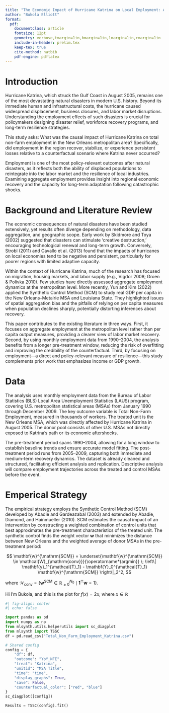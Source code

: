 ```yaml
---
title: "The Economic Impact of Hurricane Katrina on Local Employment: A Synthetic Control Approach"
author: "Bukola Elliott"
format: 
  pdf:
    documentclass: article
    fontsize: 12pt
    geometry: verbose,tmargin=1in,bmargin=1in,lmargin=1in,rmargin=1in
    include-in-header: prelim.tex
    keep-tex: true
    cite-method: natbib
    pdf-engine: pdflatex
---
```



# Introduction
Hurricane Katrina, which struck the Gulf Coast in August 2005, remains one of the most devastating natural disasters in modern U.S. history. Beyond its immediate human and infrastructural costs, the hurricane caused widespread displacement, business closures, and labor market disruptions. Understanding the employment effects of such disasters is crucial for policymakers designing disaster relief, workforce recovery programs, and long-term resilience strategies.

This study asks: What was the causal impact of Hurricane Katrina on total non-farm employment in the New Orleans metropolitan area? Specifically, did employment in the region recover, stabilize, or experience persistent losses relative to a counterfactual scenario where Katrina never occurred?

Employment is one of the most policy-relevant outcomes after natural disasters, as it reflects both the ability of displaced populations to reintegrate into the labor market and the resilience of local industries. Examining aggregate employment provides insight into regional economic recovery and the capacity for long-term adaptation following catastrophic shocks.

# Background and Literature Review
The economic consequences of natural disasters have been studied extensively, yet results often diverge depending on methodology, data aggregation, and geographic scope. Early work by Skidmore and Toya (2002) suggested that disasters can stimulate 'creative destruction,' encouraging technological renewal and long-term growth. Conversely, Strobl (2011) and Cavallo et al. (2013) found that the impacts of hurricanes on local economies tend to be negative and persistent, particularly for poorer regions with limited adaptive capacity.

Within the context of Hurricane Katrina, much of the research has focused on migration, housing markets, and labor supply (e.g., Vigdor 2008; Groen & Polivka 2010). Few studies have directly assessed aggregate employment dynamics at the metropolitan level. More recently, Yun and Kim (2022) applied the Synthetic Control Method (SCM) to study real GDP per capita in the New Orleans–Metairie MSA and Louisiana State. They highlighted issues of spatial aggregation bias and the pitfalls of relying on per capita measures when population declines sharply, potentially distorting inferences about recovery.

This paper contributes to the existing literature in three ways. First, it focuses on aggregate employment at the metropolitan level rather than per capita output measures, providing a clearer view of labor market recovery. Second, by using monthly employment data from 1990–2004, the analysis benefits from a longer pre-treatment window, reducing the risk of overfitting and improving the credibility of the counterfactual. Third, by focusing on employment—a direct and policy-relevant measure of resilience—this study complements prior work that emphasizes income or GDP growth.

# Data
The analysis uses monthly employment data from the Bureau of Labor Statistics (BLS) Local Area Unemployment Statistics (LAUS) program, covering U.S. metropolitan statistical areas (MSAs) from January 1990 through December 2009. The key outcome variable is Total Non-Farm Employment, measured in thousands of workers. The treated unit is the New Orleans MSA, which was directly affected by Hurricane Katrina in August 2005. The donor pool consists of other U.S. MSAs not directly exposed to Katrina’s path or its economic aftershocks.

The pre-treatment period spans 1990–2004, allowing for a long window to establish baseline trends and ensure accurate model fitting. The post-treatment period runs from 2005–2009, capturing both immediate and medium-term recovery dynamics. The dataset is already cleaned and structured, facilitating efficient analysis and replication. Descriptive analysis will compare employment trajectories across the treated and control MSAs before the event.

# Emperical Strategy
The empirical strategy employs the Synthetic Control Method (SCM) developed by Abadie and Gardeazabal (2003) and extended by Abadie, Diamond, and Hainmueller (2010). SCM estimates the causal impact of an intervention by constructing a weighted combination of control units that best approximates the pre-treatment characteristics of the treated unit. The synthetic control finds the weight vector $\mathbf{w}$ that minimizes the distance between New Orleans and the weighted average of donor MSAs in the pre-treatment period:

$$ 
\mathbf{w}^{\mathrm{SCM}} = \underset{\mathbf{w}^{\mathrm{SCM}} \in \mathcal{W}_{\mathrm{conv}}}{\operatorname*{argmin}} \; \left\| \mathbf{y}_1^{\mathcal{T}_1} - \mathbf{Y}_0^{\mathcal{T}_1} \mathbf{w}^{\mathrm{SCM}} \right\|_2^2,
$$

where $\mathcal{W}_{\mathrm{conv}} = \{\mathbf{w}^{\mathrm{SCM}} \in \mathbb{R}_{\ge 0}^{N_0} \mid \mathbf{1}^\top \mathbf{w} = 1\}$.

Hi I'm Bukola, and this is the plot for $f(x)=2x$, where $x \in \mathbb{R}$

```python

#| fig-align: center
#| echo: false

import pandas as pd
import numpy as np
from mlsynth.utils.helperutils import sc_diagplot
from mlsynth import TSSC
df = pd.read_csv("Total_Non_Farm_Employment_Katrina.csv")

# Shared config
config = {
    "df": df,
    "outcome": "YoY_NFE",
    "treat": "Katrina",
    "unitid": "MSA Title",
    "time": "time",
    "display_graphs": True,
    "save": False,
    "counterfactual_color": ["red", "blue"]
}
sc_diagplot([config])

Results = TSSC(config).fit()
```
